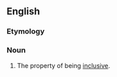 ==English==

===Etymology===
{{suffix|inclusive|ness|lang=en}}

===Noun===
{{en-noun|~|es}}

# The property of being [[inclusive]].